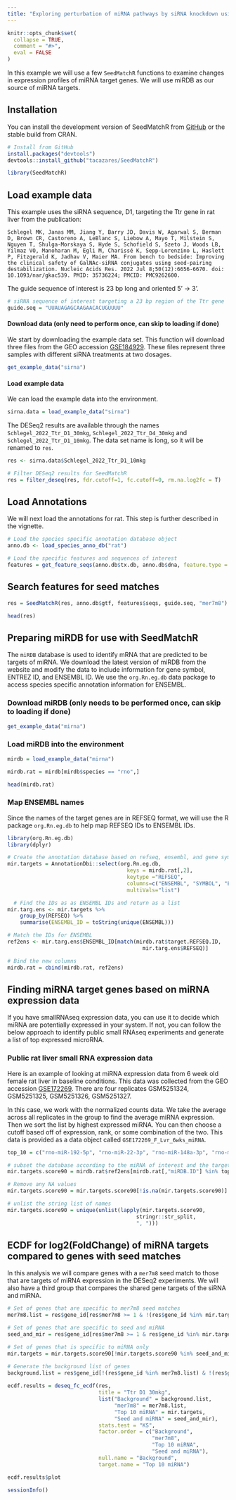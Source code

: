 ```yaml
---
title: "Exploring perturbation of miRNA pathways by siRNA knockdown using SeedMatchR"
---
```


```r
knitr::opts_chunk$set(
  collapse = TRUE,
  comment = "#>",
  eval = FALSE
)
```

In this example we will use a few `SeedMatchR` functions to examine changes in expression profiles of miRNA target genes. We will use miRDB as our source of miRNA targets. 

## Installation

You can install the development version of SeedMatchR from [GitHub](https://github.com/) or the stable build from CRAN.

``` r
# Install from GitHub
install.packages("devtools")
devtools::install_github("tacazares/SeedMatchR")
```

```r
library(SeedMatchR)
```

## Load example data

This example uses the siRNA sequence, D1, targeting the Ttr gene in rat liver from the publication:

    Schlegel MK, Janas MM, Jiang Y, Barry JD, Davis W, Agarwal S, Berman D, Brown CR, Castoreno A, LeBlanc S, Liebow A, Mayo T, Milstein S, Nguyen T, Shulga-Morskaya S, Hyde S, Schofield S, Szeto J, Woods LB, Yilmaz VO, Manoharan M, Egli M, Charissé K, Sepp-Lorenzino L, Haslett P, Fitzgerald K, Jadhav V, Maier MA. From bench to bedside: Improving the clinical safety of GalNAc-siRNA conjugates using seed-pairing destabilization. Nucleic Acids Res. 2022 Jul 8;50(12):6656-6670. doi: 10.1093/nar/gkac539. PMID: 35736224; PMCID: PMC9262600.

The guide sequence of interest is 23 bp long and oriented 5' -\> 3'.

```r
# siRNA sequence of interest targeting a 23 bp region of the Ttr gene
guide.seq = "UUAUAGAGCAAGAACACUGUUUU"
```

#### Download data (only need to perform once, can skip to loading if done)

We start by downloading the example data set. This function will download three files from the GEO accession [GSE184929](https://www.ncbi.nlm.nih.gov/geo/query/acc.cgi?acc=GSE184929). These files represent three samples with different siRNA treatments at two dosages. 

```r
get_example_data("sirna")
```

#### Load example data

We can load the example data into the environment.

```r
sirna.data = load_example_data("sirna")
```

The DESeq2 results are available through the names `Schlegel_2022_Ttr_D1_30mkg`, `Schlegel_2022_Ttr_D4_30mkg` and `Schlegel_2022_Ttr_D1_10mkg`. The data set name is long, so it will be renamed to `res`.

```r
res <- sirna.data$Schlegel_2022_Ttr_D1_10mkg

# Filter DESeq2 results for SeedMatchR
res = filter_deseq(res, fdr.cutoff=1, fc.cutoff=0, rm.na.log2fc = T)
```

## Load Annotations

We will next load the annotations for rat. This step is further described in the vignette.

```r
# Load the species specific annotation database object
anno.db <- load_species_anno_db("rat")

# Load the specific features and sequences of interest
features = get_feature_seqs(anno.db$tx.db, anno.db$dna, feature.type = "3UTR")
```

## Search features for seed matches

```r
res = SeedMatchR(res, anno.db$gtf, features$seqs, guide.seq, "mer7m8")

head(res)
```

## Preparing miRDB for use with SeedMatchR

The `miRDB` database is used to identify mRNA that are predicted to be targets of miRNA. We download the latest version of miRDB from the website and modify the data to include information for gene symbol, ENTREZ ID, and ENSEMBL ID. We use the `org.Rn.eg.db` data package to access species specific annotation information for ENSEMBL. 

### Download miRDB (only needs to be performed once, can skip to loading if done)

```r
get_example_data("mirna")
```

### Load miRDB into the environment

```r
mirdb = load_example_data("mirna")

mirdb.rat = mirdb[mirdb$species == "rno",]

head(mirdb.rat)
```

### Map ENSEMBL names

Since the names of the target genes are in REFSEQ format, we will use the R package `org.Rn.eg.db` to help map REFSEQ IDs to ENSEMBL IDs. 

```r
library(org.Rn.eg.db)
library(dplyr)

# Create the annotation database based on refseq, ensembl, and gene symbol annotations
mir.targets = AnnotationDbi::select(org.Rn.eg.db,
                                      keys = mirdb.rat[,2],
                                      keytype ="REFSEQ",
                                      columns=c("ENSEMBL", "SYMBOL", "ENTREZID"),
                                      multiVals="list")

  # Find the IDs as as ENSEMBL IDs and return as a list
mir.targ.ens <- mir.targets %>%
    group_by(REFSEQ) %>%
    summarise(ENSEMBL_ID = toString(unique(ENSEMBL)))

# Match the IDs for ENSEMBL
ref2ens <- mir.targ.ens$ENSEMBL_ID[match(mirdb.rat$target.REFSEQ.ID,
                                           mir.targ.ens$REFSEQ)]

# Bind the new columns
mirdb.rat = cbind(mirdb.rat, ref2ens)
```

## Finding miRNA target genes based on miRNA expression data

If you have smallRNAseq expression data, you can use it to decide which miRNA are potentially expressed in your system. If not, you can follow the below approach to identify public small RNAseq experiments and generate a list of top expressed microRNA. 

### Public rat liver small RNA expression data

Here is an example of looking at miRNA expression data from 6 week old female rat liver in baseline conditions. This data was collected from the GEO accession [GSE172269](https://www.ncbi.nlm.nih.gov/geo/query/acc.cgi?acc=GSE172269). There are four replicates GSM5251324, GSM5251325, GSM5251326, GSM5251327. 

In this case, we work with the normalized counts data. We take the average across all replicates in the group to find the average miRNA expression. Then we sort the list by highest expressed miRNA. You can then choose a cutoff based off of expression, rank, or some combination of the two. This data is provided as a data object called `GSE172269_F_Lvr_6wks_miRNA`.

```r
top_10 = c("rno-miR-192-5p", "rno-miR-22-3p", "rno-miR-148a-3p", "rno-miR-10a-5p", "rno-miR-26a-5p", "rno-miR-21-5p", "rno-miR-143-3p", "rno-miR-27b-3p", "rno-miR-191a-5p", "rno-miR-122-5p")

# subset the database according to the miRNA of interest and the target score
mir.targets.score90 = mirdb.rat$ref2ens[mirdb.rat[,"miRDB.ID"] %in% top_10 & mirdb.rat[,3]>= 90]

# Remove any NA values
mir.targets.score90 = mir.targets.score90[!is.na(mir.targets.score90)]

# unlist the string list of names
mir.targets.score90 = unique(unlist(lapply(mir.targets.score90,
                                         stringr::str_split,
                                         ", ")))

```

## ECDF for log2(FoldChange) of miRNA targets compared to genes with seed matches

In this analysis we will compare genes with a `mer7m8` seed match to those that are targets of miRNA expression in the DESeq2 experiments. We will also have a third group that compares the shared gene targets of the siRNA and miRNA. 

```r
# Set of genes that are specific to mer7m8 seed matches
mer7m8.list = res$gene_id[res$mer7m8 >= 1 & !(res$gene_id %in% mir.targets.score90)]

# Set of genes that are specific to seed and miRNA
seed_and_mir = res$gene_id[res$mer7m8 >= 1 & res$gene_id %in% mir.targets.score90]

# Set of genes that is specific to miRNA only
mir.targets = mir.targets.score90[!mir.targets.score90 %in% seed_and_mir]

# Generate the background list of genes
background.list = res$gene_id[!(res$gene_id %in% mer7m8.list) & !(res$gene_id %in% mir.targets) & !(res$gene_id %in% seed_and_mir)]
  
ecdf.results = deseq_fc_ecdf(res, 
                             title = "Ttr D1 30mkg",
                             list("Background" = background.list, 
                                  "mer7m8" = mer7m8.list, 
                                  "Top 10 miRNA" = mir.targets, 
                                  "Seed and miRNA" = seed_and_mir),
                             stats.test = "KS", 
                             factor.order = c("Background", 
                                              "mer7m8", 
                                              "Top 10 miRNA", 
                                              "Seed and miRNA"), 
                             null.name = "Background",
                             target.name = "Top 10 miRNA")

ecdf.results$plot
```

```r
sessionInfo() 
```
